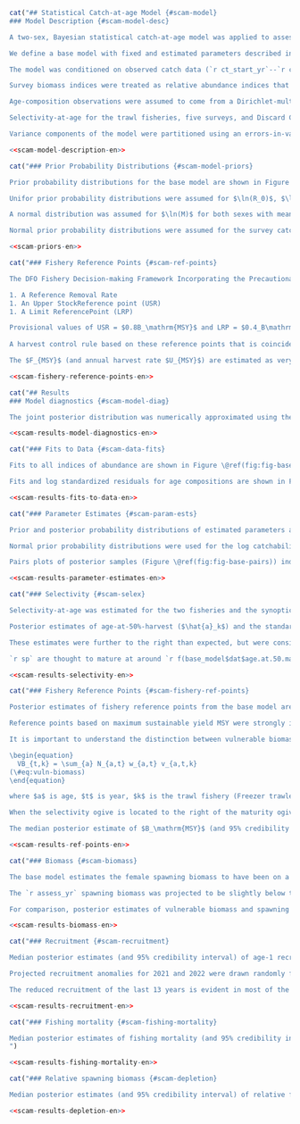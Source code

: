 ```r
cat("## Statistical Catch-at-age Model {#scam-model}
### Model Description {#scam-model-desc}

A two-sex, Bayesian statistical catch-at-age model was applied to assess the coastwide stock status of `r sp`. The model is based on the Integrated Statistical Catch Age Model (iSCAM) framework, @martell2011. Full model details are provided in Appendix XX.

We define a base model with fixed and estimated parameters described in Table \@ref(tab:param-settings-table). A total of `r num_params` model parameters were conditionally estimated by the base model (Table \@ref(tab:param-settings-table) show some of these). The model estimated time series of log recruitment anomalies and log fishing mortality rates; and time-invariant values of unfished recruitment, steepness of the Beverton-Holt stock-recruit relationship, natural mortality, average recruitment and logistic selectivity parameters for the two commercial fisheries and the four synoptic surveys. Prior probability distributions for the base model are shown in Table \@ref(tab:param-settings-table) and Figure \@ref(fig:fig-base-priors-posts) and described in Section \@ref(scam-model-priors). Model sensitivity to fixed parameters and to assumed prior probability distributions are presented in a later section.

The model was conditioned on observed catch data (`r ct_start_yr`--`r ct_end_yr`), which were assumed to be known without error. The model was fit to five survey indices of abundance, the Discard CPUE index, and to age composition data from the two commercial fisheries and the four synoptic surveys. Biological parameters determining weight-at-age and maturity-at-age schedules were estimated independently (Appendix XX) and input to the assessment model as fixed parameters that remained constant over time.

Survey biomass indices were treated as relative abundance indices that are directly proportional to the survey vulnerable biomass at the beginning of each year. Observation errors in relative abundance indices were assumed to be log-normally distributed. The catchability parameter $q_k$ was estimated for each index $k$. Prior probability distributions for $\ln(q_k)$ are described in Section \@ref(sec:scam-priors-en).

Age-composition observations were assumed to come from a Dirichlet-multinomial distribution. No age-reading errors were assumed.

Selectivity-at-age for the trawl fisheries, five surveys, and Discard CPUE index was modelled usinga two-parameter logistic function with asymptote at 1. Age-at-50%-vulnerability($\hat{a}_k$) and the standard deviation of the logistic selectivity curve ($\hat{\gamma}_k$) for each gear $k$ were estimated for the trawl fisheries and the synoptic surveys. No age composition data were available for the `r hsmas` and `r dcpue` so selectivity was fixed with $\hat{a}_k = 9$ and $\hat{\gamma}_k = 1.5$, similar to estimated values for the other gears. Sensitivity runs (not included in this document) indicated that there was little model sensitivity to this assumption.

Variance components of the model were partitioned using an errors-in-variables approach. The key variance parameter is the inverse of the total variance (i.e., $\vartheta^2$, total precision). The total variance is partitioned into observation and process error components by the model parameter $\rho$, which represents the proportion of the total variance that is due to observation error (@punt1999; @deriso2007). The total variance is partitioned into observation errors ($\sigma$) and process errors ($\tau$) using Eq. XX (from Appendix D in 2015). The parameters $\vartheta^2$ and $\rho$ were fixed in the current assessment (Table \@ref(tab:param-settings-table)) at values that gave $\sigma = 0.2$ and $\tau = 0.8$. See Section XX for sensitivity analyses to this assumption. See Appendix XX for further details on the treatment of variance in this assessment.")
```

```r
<<scam-model-description-en>>
```

```r
cat("### Prior Probability Distributions {#scam-model-priors}

Prior probability distributions for the base model are shown in Figure \@ref(fig:fig-base-priors-posts) and Table \@ref(tab:param-settings-table). Model sensitivities to assumed prior distributions are presented in Sections XX, XX, and XX.

Unifor prior probability distributions were assumed for $\ln(R_0)$, $\ln(R)$, $\ln(R_{init})$ and selectivity parameters (Table \@ref(tab:param-settings-table)). A Beta distribution was assumed for the steepness ($h$) of the stock-recruit relationship, with shape parameters that resulted in a distribution with mean = $0.85$ and CV = $0.10$ (Beta($\alpha = 14.15$, $\beta = 2.497$)). This prior was based on a literature review on steepness parameters for Pacific flatfish species done by @holt2016 and was used in the 2015 `r sp` assessment. A review of steepness estimates for flatfish species by @maunder2012 suggested that flatfish steepness using a Beverton-Holt stock-recruit relationship may be around $0.94$ (where $h$ approaching $1.0$ implies recruitment is independent of spawning biomass).

A normal distribution was assumed for $\ln(M)$ for both sexes with mean = $\ln(0.35)$ and SD = $1.2$ for males and mean = $\ln(0.2)$ and SD = $1.2$ for females (in log space). @holt2016 reviewed the literature and stock assessments and assumed a prior probability distribution for M with mean = $0.2$ in their assessment of British Columbia RockSole (*Lepidopsetta spp.*). @spies2013 assumed a value of M = $0.35$ for males and M = $0.2$ for females in the assessment of Gulf of Alaska Arrowtooth Flounder, as well as for the Bering Sea Aleutian Islands stock (@spies2013).

Normal prior probability distributions were assumed for the survey catchability parameters $q_k$ for each survey $k$, where $2 <= k <= 5$. Normal distributions with mean = $\ln(0.5)$ and SD = $1.5$ in log space were selected because the survey estimates of biomass were derived from swept area analysis (Eqs. \@ref(eq:swept-area), \@ref(eq:cpue-density), and \@ref(eq:survey-biomass-variance)) and could therefore reasonably be expected to be within 1–2 orders of magnitude of unity. A large standard deviation was used to reflect ignorance of the scale of the swept area analysis compared with the true biomass.")
```

```r
<<scam-priors-en>>
```

```r
cat("### Fishery Reference Points {#scam-ref-points}

The DFO Fishery Decision-making Framework Incorporating the Precautionary Approach (PA) policy [@dfo2009] requires stock status to be characterized using three reference points:

1. A Reference Removal Rate
1. An Upper StockReference point (USR)
1. A Limit ReferencePoint (LRP)

Provisional values of USR = $0.8B_\mathrm{MSY}$ and LRP = $0.4_B\mathrm{MSY}$ are suggested in the absence of stock-specific reference points. The framework suggests a limit reference removal rate of $F_{MSY}$. Therefore, we refer to the reference removal rate as the limit removal rate (LRR) throughout this document.
 
A harvest control rule based on these reference points that is coincident with the choice of LRP, USR, and LRR would apply a linear reduction in fishing mortality as the stock falls below the USR, and would cease fishing when the stock reaches the LRP [e.g., Figure 6 in @grandin2017].

The $F_{MSY}$ (and annual harvest rate $U_{MSY}$) are estimated as very large in this model due to selectivity being greater than maturity, as described in section XX. We therefore present alternative candidate reference points for `r sp` that are less reliant on estimated selectivity. We suggest an USR = $0.4B_0$ and a LRP = $0.2B_0$. These thresholds are consistent with biomass targets and limits in place in other jusrisdictions including Australia [@smith2007] and the U.S.A. [@restropo1998]. They were also used in the last assessment for `r sp` in `r bc` [@grandin2017].")
```

```r
<<scam-fishery-reference-points-en>>
```


```r
cat("## Results
### Model diagnostics {#scam-model-diag}

The joint posterior distribution was numerically approximated using the Metropolis Hastings Markov Chain Monte Carlo (MCMC) sampling algorithm in AD Model Builder [@fournier2012]. For the base model and all sensitivity cases, posterior samples were drawn every `r f(mcmc_sample_freq)` iterations from a chain of length `r f(mcmc_chain_length)`, resulting in `r f(mcmc_num_samples)` posterior samples (of which the first 1,000 were dropped as burn-in). Convergence was diagnosed using visual inspection of the traceplots (Figures \@ref(fig:fig-base-trace) and \@ref(fig:fig-base-trace-selex)) and examination of autocorrelation in posterior chains (Figures \@ref(fig:fig-base-autocor) and \@ref(fig:fig-base-autocor-selex)). Autocorrelation was negligible at all lag values from 1 to 1,000 for all parameters. There was no strong evidence for lack of convergence in the base model.")
```

```r
<<scam-results-model-diagnostics-en>>
```

```r
cat("### Fits to Data {#scam-data-fits}

Fits to all indices of abundance are shown in Figure \@ref(fig:fig-base-index-fits). Fits to the indices of abundance appeared reasonable, with all but one credible intervals for fits falling within the CV for the indices. The `r wcvis` has a large fluctuation high and low for successive years of the survey from 2008-2016 which is difficult for the model to fit. In that case, the model fit in between the points which is reasonable. The `r qcs` had reasonable fits except for the 2016 point which is underestimated and not within the uncertainty range. The `r dcpue` fit particularly well. It is the only index to have a value for every year in the assessment year range. Log standardized residuals (Figure \@ref(fig:fig-base-index-resids)) show mostly even distribution of positive and negative residuals, with only the `r dcpue` having a slight tendency to be estimated low.

Fits and log standardized residuals for age compositions are shown in Figures \@ref(fig:fig-base-age-fits-ft)-\@ref(fig:fig-base-age-resids-wchgs). Fits were reasonable and there were no strong patterns in the residuals. There was a slight tendency toward overfitting the age compositions overall with this model.")
```

```r
<<scam-results-fits-to-data-en>>
```

```r
cat("### Parameter Estimates {#scam-param-ests}

Prior and posterior probability distributions of estimated parameters are shown in Figure \@ref(fig:fig-base-priors-posts). The median and credible interval (2.5th and 97.5th percentile) posterior parameter estimates are shown in Table \@ref(tab:param-estimates-table). With the exception of steepness, the posterior estimates did not appear to be strongly infuenced by the prior probability distributions. The posterior probability distribution for steepness, $h$, was very similar to the prior distribution, suggesting that there was little information about this parameter in the available data. Sensitivity to the assumed prior for steepness is tested in section XX. 

Normal prior probability distributions were used for the log catchability parameters $\ln(q_k)$ for the indices of abundance (Figure \@ref(fig:fig-base-priors-posts)). Posterior estimates tended to overlap with the left-hand tail of the prior distributions for each index. Sensitivity analyses (discussed in Section XX) indicated that posterior estimates of catchability were sensitive to the mean and standard deviation of the prior distribution.

Pairs plots of posterior samples (Figure \@ref(fig:fig-base-pairs)) indicated that posterior estimates of $R_0$ and $\bar(R)$ were negatively correlated with the catchability parameters. This and the infuence of the prior distributions on posterior estimates of catchability indicated that there was limited information in the available data to estimate these important scaling parameters.")
```

```r
<<scam-results-parameter-estimates-en>>
```

```r
cat("### Selectivity {#scam-selex}

Selectivity-at-age was estimated for the two fisheries and the synoptic surveys (Figures \@ref(fig:fig-base-mcmc-selex) and \@ref(fig:fig-base-mcmc-selex-qcs)). The `r dcpue` and `r hsmas` fixed selectivities are also shown in Figure \@ref(fig:fig-base-mcmc-selex).

Posterior estimates of age-at-50%-harvest ($\hat{a}_k$) and the standard deviation in the logistic selectivity ogive ($\hat{\gamma}_k$) are provided in Table \@ref(tab:param-estimates-table). The median posterior estimates of age-at-50%-harvest were for females for all gears except for the `r wchgs` which had a much higher estimate for males compared to females. The estimates of standard deviation were similar between sexes.

These estimates were further to the right than expected, but were consistent with the available age composition data (Figure XX), which indicate very few observations of younger fish, especially in the latter part of the timeseries. Numerous tests of alternative model confgurations did not result in a lower estimate of age-at-50%-harvest for any gear/sex combination.

`r sp` are thought to mature at around `r f(base_model$dat$age.at.50.mat[1], 1)` years of age for females and `r f(base_model$dat$age.at.50.mat[2], 1)` years of age for females (Figure XX). Therefore, it appears that individuals have several opportunities to spawn before they become vulnerable to the fishery. This in turn resulted in estimates of maximum sustainable harvest rate $U_{MSY}$ approaching 1 (discussed in section XX), implying that under theoretical equilibrium conditions, all of the vulnerable (i.e., fully-selected) biomass could be harvested because the population could be sustained by younger spawners that are invulnerable to the fishery. This isa theoretical condition subject to the assumptions in the stock assessment model and the data limitations therein. We strongly advise against this as a harvest strategy and suggest that the age-at-50%-harvest in the trawl fisheries are a primary axis of uncertainty in this stock assessment.")
```
```r
<<scam-results-selectivity-en>>
```

```r
cat("### Fishery Reference Points {#scam-fishery-ref-points}

Posterior estimates of fishery reference points from the base model are provided in Table \@ref(tab:reference-points-table) and Figure \@ref(fig:fig-base-ref-points). The posterior unfished spawning biomass ($SB_0$) (abbreviated to $B_0$ herein) had a median `r f(ref_pts$sbo[2] * 1000)` t and credibility interval ranging from `r f(ref_pts$sbo[1] * 1000)` t to `r f(ref_pts$sbo[3] * 1000)` t (Table \@ref(tab:reference-points-table)). Posterior credibility intervals for the candidate LRP $0.2B_0$ and USR $0.4B_0$ are also provided in Table \@ref(tab:reference-points-table).

Reference points based on maximum sustainable yield MSY were strongly impacted by estimates of selectivity in the the trawl fisheries described in the previous section. Because the selectivity ogives (Figure \@ref(fig:fig-base-mcmc-selex)) were estimated to be to the right of the maturity ogive (Figure XX), the median estimates of $F_\mathrm{MSY}$ were `r f(ref_pts$fmsy_fleet1[2], 2)` for the Freezer trawler fleet and `r f(ref_pts$fmsy_fleet2[2], 2)` for the Shoreside fleet (Table \@ref(tab:reference-points-table)). These instantaneous fishing mortalities convert to an annual harvest rate approaching 1 for both fleets, through the equation $U_\mathrm{MSY} = 1-e^{F_\mathrm{MSY}}$, implying that all of the vulnerable biomass (i.e., the biomass thatis selected by the fishing gear) could be harvested because the population can be sustained by the spawning biomass that is invulnerable to the fishery (i.e., fish that are between 6 and 9 years old). The relationship between age at maturity and age at first harvest and its effect on fishery reference points was discussed by @myers1998, who described a fishing strategy where overfishing could be avoided by allowing all fish to spawn before they were available to be caught. @froese2004 also discusses reduction in risks of overfishing by allowing fish to spawn before they are caught.

It is important to understand the distinction between vulnerable biomass and spawning biomass. The fishery reference points $F_\mathrm{MSY}$ and $U_\mathrm{MSY}$ refer to catch of the vulnerable biomass $VB_t$, which is determined by the selectivity function:

\begin{equation} 
  VB_{t,k} = \sum_{a} N_{a,t} w_{a,t} v_{a,t,k}
(\#eq:vuln-biomass)
\end{equation} 

where $a$ is age, $t$ is year, $k$ is the trawl fishery (Freezer trawlers or Shoreside), $N$ is the population number, $w$ is the average weight-at-age, and $v$ is the vulnerability-at-age in the trawl fisheries (i.e. selectivity) (Figure \@ref(fig:fig-base-mcmc-selex)).

When the selectivity ogive is located to the right of the maturity ogive, this means that a larger proportion of the total population is mature than vulnerable to the fishery. A comparison between vulnerable biomass and spawning biomass is provided in Section \@ref(scam-biomass)

The median posterior estimate of $B_\mathrm{MSY}$ (and 95% credibility interval), conditional on estimated trawl selectivities and resulting $F_\mathrm{MSY}$ values, was `r f(ref_pts$bmsy[2] * 1000)` t (`r f(ref_pts$bmsy[1] * 1000)`-`r f(ref_pts$bmsy[3] * 1000)`) (Table \@ref(tab:reference-points-table)). Posterior credibility intervals for the default LRP $0.4B_\mathrm{MSY}$ and USR $0.8B_\mathrm{MSY}$ are also provided in Table \@ref(tab:reference-points-table). The candidate $B_0$-based LRP and USR were approximately twice as large as the candidate $B_\mathrm{MSY}$-based reference points, i.e., $B_0$-based reference points were more precautionary than the $B_\mathrm{MSY}$-based reference points (Table \@ref(tab:reference-points-table)).")
```

```r
<<scam-results-ref-points-en>>
```

```r
cat("### Biomass {#scam-biomass}

The base model estimates the female spawning biomass to have been on a decreasing trajectory since 2004 (Figure \@ref(fig:fig-base-sb); Table \@ref(tab:biomass-table)). The posterior median (and 95% credibility interval) female spawning biomass in `r assess_yr` is projected to be `r f(proj_bio[2] * 1000)` t (`r f(proj_bio[1] * 1000)`-`r f(proj_bio[3] * 1000)`) (Table \@ref(tab:reference-points-table)). The median projected beginning-of-year `r assess_yr` spawning biomass, which incorporates fishing mortality arising from the observed `r end_yr` catch, is considerably higher than median estimates of both the default USR of $0.8B_\mathrm{MSY}$ and the default LRP of $0.4B_\mathrm{MSY}$ (Figure \@ref(fig:fig-base-sb); Table \@ref(tab:reference-points-table)).

The `r assess_yr` spawning biomass was projected to be slightly below the candidate USR $0.4B_0$ and above the LRP $0.2B_0$ (Figure \@ref(fig:fig-base-sb-bo), Table \@ref(tab:reference-points-table)).

For comparison, posterior estimates of vulnerable biomass and spawning biomass are shown together in Figure \@ref(fig:fig-base-sb-vuln-compare). The two estimated vulnerable biomasses are considerably smaller than the spawning biomass, due to the relatively early age at maturity compared to the estimated age-at-50%-harvest, discussed in Section \@ref(scam-ref-points).")
```

```r
<<scam-results-biomass-en>>
```

```r
cat("### Recruitment {#scam-recruitment}

Median posterior estimates (and 95% credibility interval) of age-1 recruits are shown in Figure \@ref(fig:fig-base-recr) and Table \@ref(tab:recruitment-table). The 95% posterior credibility intervals are extremely large around the estimates of 2020 and 2021 recruitment. This is expected since there is no information in the data about the strength of this year class and can be seen in Figure 28 of @edwards2022 as one recent example.

Projected recruitment anomalies for 2021 and 2022 were drawn randomly from a normal distribution, $~N(0,\tau)$. For most of the time series prior to 2008, recruitment was estimated to fluctuate around the long-term average, with little variation around $R_0$. However, since 2009 annual recruitment has been below average.

The reduced recruitment of the last 13 years is evident in most of the survey index data (\@ref(fig:fig-base-index-fits)).")
```

```r
<<scam-results-recruitment-en>>
```
```r
cat("### Fishing mortality {#scam-fishing-mortality}

Median posterior estimates of fishing mortality (and 95% credibility interval) are shown in Figure \@ref(fig:fig-base-f) and Table \@ref(tab:instantaneous-fishing-mortality-table). The median posterior estimate of fishing mortality is estimated to have peaked in `r which_f_max_yr` in the `r which_f_max_gear` fishery at `r f(f_max, 3)`  (`r f(f_ci[1], 3)`-`r f(f_ci[3], 3)`) as a result of a test fishery described in Section \@ref(test-fishery) Fishing mortality rates converted to annual harvest rates can be found in Table \@ref(tab:annual-harvest-rate-table).
")
```

```r
<<scam-results-fishing-mortality-en>>
```

```r
cat("### Relative spawning biomass {#scam-depletion}

Median posterior estimates (and 95% credibility interval) of relative female spawning biomass $B_t/B_0$ are shown in Figure \@ref(fig:fig-base-depletion). The size of the 95% credible interval is amplified when compared to the absolute spawning biomass due to large uncertainty in the estimate of $B_0$ (Figure \@ref(fig:fig-base-sb-bo); Table \@ref(tab:reference-points-table)). The median posterior projected estimate of `r assess_yr` relative biomass is `r f(depl_end[2], 3)` (`r f(depl_end[1], 3)`-`r f(depl_end[3], 3)`) (Figure \@ref(fig:fig-base-depletion), Table \@ref(tab:depletion-table)).")
```

```r
<<scam-results-depletion-en>>
```
